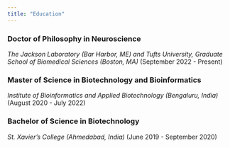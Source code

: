---
title: "Education"
---

### Doctor of Philosophy in Neuroscience

*The Jackson Laboratory (Bar Harbor, ME) and Tufts University, Graduate School of Biomedical Sciences (Boston, MA)* (September 2022 - Present)

### Master of Science in Biotechnology and Bioinformatics

*Institute of Bioinformatics and Applied Biotechnology (Bengaluru, India)* (August 2020 - July 2022)

### Bachelor of Science in Biotechnology

*St. Xavier's College (Ahmedabad, India)* (June 2019 - September 2020)
